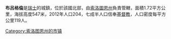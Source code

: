 '''布呂格倫'''是[[瑞士|瑞士]]的城鎮，位於該國北部，由[[索洛圖恩州|索洛圖恩州]]負責管轄，面積1.72平方公里，海拔高度547米，2012年人口204，七成半人口信奉[[基督教|基督教]]，人口密度每平方公里119人。

{{Switzerland-geo-stub}}
[[Category:索洛图恩州的市镇|Category:索洛图恩州的市镇]]